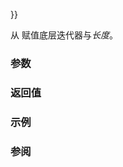 {{cpp/iterator/counted_iterator/title|operator{{=}}}}
{{cpp/iterator/counted_iterator/navbar}}
{{dcl begin}}
{{dcl|since=c++20|1=
template&lt; class I2 &gt;
    requires std::assignable_from&lt;I&amp;, const I2&amp;&gt;
constexpr counted_iterator&amp; operator=( const counted_iterator&lt;I2&gt;&amp; other );
}}
{{dcl end}}

从 {{c|other}} 赋值底层迭代器与''长度''。

===参数===
{{par begin}}
{{par|other|作为复制来源的迭代器适配器}}
{{par end}}

===返回值===
{{c|*this}}

===示例===
{{example
|code=
#include &lt;algorithm&gt;
#include &lt;cassert&gt;
#include &lt;initializer_list&gt;
#include &lt;iterator&gt;

int main()
{
    auto a = {3, 1, 4, 1, 5, 9, 2};
    std::counted_iterator&lt;std::initializer_list&lt;int&gt;::iterator&gt; p(begin(a), size(a) - 2);
    std::counted_iterator&lt;std::initializer_list&lt;int&gt;::iterator&gt; q;
    assert(q.count() == 0);
    assert(q.count() != p.count());
    q = p;
    assert(q.count() == p.count());
    assert(std::ranges::equal(p, std::default_sentinel, q, std::default_sentinel));
}
}}

===参阅===
{{dsc begin}}
{{dsc inc|cpp/iterator/adaptor/dsc constructor|counted_iterator}}
{{dsc end}}

{{langlinks|de|en|es|fr|it|ja|pt|ru}}